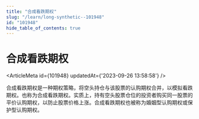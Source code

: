 ```yaml
---
title: "合成看跌期权"
slug: "/learn/long-synthetic--101948"
id: "101948"
hide_table_of_contents: true
---
```



# 合成看跌期权

<ArticleMeta id={101948} updatedAt={'2023-09-26 13:58:58'} />
<div className='border-solid border-b border-t-0 my-4 border-[var(--ifm-color-gray-300)]' />

合成看跌期权是一种期权策略，将空头持仓与该股票的认购期权合并，以模拟看跌期权。也称为合成看跌期权。实质上，持有空头股票仓位的投资者购买同一股票的平价认购期权，以防止股票价格上涨。合成看跌期权也被称为婚姻型认购期权或保护型认购期权。
